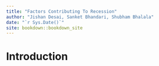 ```yaml
--- 
title: "Factors Contributing To Recession"
author: "Jishan Desai, Sanket Bhandari, Shubham Bhalala"
date: "`r Sys.Date()`"
site: bookdown::bookdown_site
---
```


# Introduction

